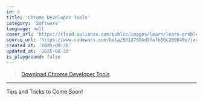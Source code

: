 ```yaml
---
id: 4
title: 'Chrome Developer Tools'
category: 'Software'
language: null
cover_url: 'https://cloud.aulianza.com/public/images/learn/learn-problem-solving.png'
source_url: 'https://www.codewars.com/kata/5513795bd3fafb56c200049e/javascript'
created_at: '2025-08-30'
updated_at: '2025-08-30'
is_playground: false
---
```


> [Download Chrome Developer Tools](https://developer.chrome.com/docs/devtools/)

---

Tips and Tricks to Come Soon!
